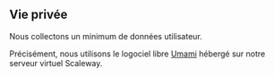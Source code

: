 ## Vie privée

Nous collectons un minimum de données utilisateur.

Précisément, nous utilisons le logociel libre [Umami](https://umami.is/) hébergé sur notre serveur virtuel Scaleway.
